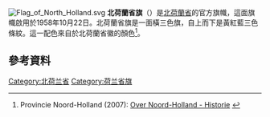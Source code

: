 {{expand|time=2015-02-17T17:47:32+00:00}}
[[File:Flag_of_North_Holland.svg|thumb]]
'''北荷蘭省旗'''（{{lang-nl|vlag van Noord-Holland}}）是[[北荷蘭省|北荷蘭省]]的官方旗幟，這面旗幟啟用於1958年10月22日。北荷蘭省旗是一面橫三色旗，自上而下是黃紅藍三色條紋。這一配色來自於北荷蘭省徽的顏色<ref>{{nl icon}} Provincie Noord-Holland (2007): [http://www.noord-holland.nl/thema/concern/Over_Noord_Holland/Historie/vlag_en_wapen.asp?thema=home&ComponentID=62018&SourcePageID=57379#62018 Over Noord-Holland - Historie] {{Wayback|url=http://www.noord-holland.nl/thema/concern/Over_Noord_Holland/Historie/vlag_en_wapen.asp?thema=home&ComponentID=62018&SourcePageID=57379#62018 |date=20081203073923 }}</ref>。

==參考資料==
{{reflist}}
[[Category:北荷兰省|Category:北荷兰省]]
[[Category:荷兰省旗|Category:荷兰省旗]]